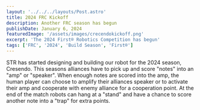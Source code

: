 ```yaml
---
layout: '../../../layouts/Post.astro'
title: 2024 FRC Kickoff
description: Another FRC season has begun
publishDate: January 6, 2024
featuredImage: '/assets/images/crecendokickoff.png'
excerpt: 'The 2024 First® Robotics Competition has begun'
tags: ['FRC', '2024', 'Build Season', 'First®']
---
```


STR has started designing and building our robot for the 2024 season, Cresendo. This seasons alliances have to pick up and score "notes" into an "amp" or "speaker". When enough notes are scored into the amp, the human player can choose to amplify their alliances speaker or to activate their amp and cooperate with enemy alliance for a cooperation point. At the end of the match robots can hang at a "stand" and have a chance to score another note into a "trap" for extra points.